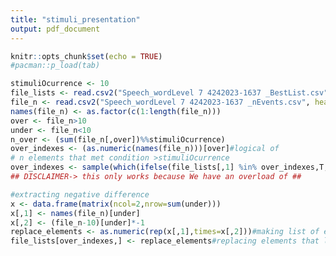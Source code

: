 ```yaml
---
title: "stimuli_presentation"
output: pdf_document
---
```


```r
knitr::opts_chunk$set(echo = TRUE)
#pacman::p_load(tab)
```

```r
stimuliOcurrence <- 10
file_lists <- read.csv2("Speech_wordLevel 7 4242023-1637 _BestList.csv", header = F, sep = ",")
file_n <- read.csv2("Speech_wordLevel 7 4242023-1637 _nEvents.csv", header = F, sep = ",")
names(file_n) <- as.factor(c(1:length(file_n)))
over <- file_n>10
under <- file_n<10
n_over <- (sum(file_n[,over])%%stimuliOcurrence)
over_indexes <- (as.numeric(names(file_n)))[over]#logical of
# n elements that met condition >stimuliOcurrence
over_indexes <- sample(which(ifelse(file_lists[,1] %in% over_indexes,T,F)),as.numeric(n_over))# indentify indexes, make a sample of the aforementioned and extract a sample of them of equal length as the amount of elements that are more than expected
## DISCLAIMER-> this only works because We have an overload of ##      0s, if not, it will fail. Esto debería de ser otro for

#extracting negative difference
x <- data.frame(matrix(ncol=2,nrow=sum(under)))
x[,1] <- names(file_n)[under]
x[,2] <- (file_n-10)[under]*-1
replace_elements <- as.numeric(rep(x[,1],times=x[,2]))#making list of elements to change
file_lists[over_indexes,] <- replace_elements#replacing elements that lack n representations in file_list

```

